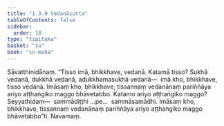 ```yaml
---
title: "1.3.9 Vedanāsutta"
tableOfContents: false
sidebar:
  order: 10
type: "tipitaka"
basket: "su"
book: "sn-maha"
---
```



<DynamicBreadcrumb />

<Division number="29" book="sn-maha" bookNo="14" page="17">

<Paragraph number="110" book="sn-maha">
Sāvatthinidānaṃ. “Tisso imā, bhikkhave, vedanā. Katamā tisso? Sukhā vedanā, dukkhā vedanā, adukkhamasukhā vedanā—  imā kho, bhikkhave, tisso vedanā. Imāsaṃ kho, bhikkhave, tissannaṃ vedanānaṃ pariññāya ariyo aṭṭhaṅgiko maggo bhāvetabbo. Katamo ariyo aṭṭhaṅgiko maggo? Seyyathidaṃ—  sammādiṭṭhi …pe…  sammāsamādhi. Imāsaṃ kho, bhikkhave, tissannaṃ vedanānaṃ pariññāya ariyo aṭṭhaṅgiko maggo bhāvetabbo”ti.

</Paragraph>
</Division>

<Paragraph number="111" type="center" book="sn-maha">
Navamaṃ.
</Paragraph>